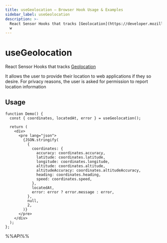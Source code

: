 ```yaml
---
title: useGeolocation – Browser Hook Usage & Examples
sidebar_label: useGeolocation
description: >-
  React Sensor Hooks that tracks [Geolocation](https://developer.mozilla.org/en-US/docs/Web/API/Geolocation_API) It allows the user to provide their location to
  w
---
```

# useGeolocation

React Sensor Hooks that tracks [Geolocation](https://developer.mozilla.org/en-US/docs/Web/API/Geolocation_API)

It allows the user to provide their location to web applications if they so desire. For privacy reasons, the user is asked for permission to report location information


## Usage

```tsx live
function Demo() {
  const { coordinates, locatedAt, error } = useGeolocation();

  return (
    <div>
      <pre lang="json">
        {JSON.stringify(
          {
            coordinates: {
              accuracy: coordinates.accuracy,
              latitude: coordinates.latitude,
              longitude: coordinates.longitude,
              altitude: coordinates.altitude,
              altitudeAccuracy: coordinates.altitudeAccuracy,
              heading: coordinates.heading,
              speed: coordinates.speed,
            },
            locatedAt,
            error: error ? error.message : error,
          },
          null,
          2,
        )}
      </pre>
    </div>
  );
};

```

%%API%%
